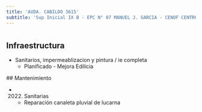 ```yaml
---
title: 'AVDA. CABILDO 3615'
subtitle: 'Sup Inicial IX B - EPC N° 07 MANUEL J. GARCIA - CENOF CENTRO CABILDO - JM N° 07/10°'
---
```


#
## Infraestructura

* Sanitarios, impermeablizacion y pintura / ie completa 
    + Planificado - Mejora Edilicia 


 ## Mantenimiento

*  (2022) Sanitarias 
    + Reparación canaleta pluvial de lucarna







